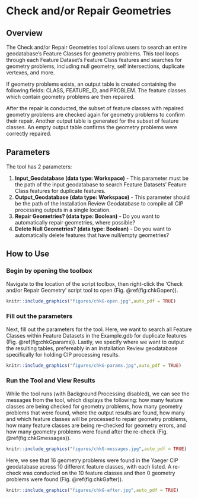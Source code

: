 # Check and/or Repair Geometries {#chkGeom}
## Overview
The Check and/or Repair Geometries tool allows users to search an entire geodatabase's Feature Classes for geometry problems. This tool loops through each Feature Dataset's Feature Class features and searches for geometry problems, including null geometry, self intersections, duplicate vertexes, and more. 

If geometry problems exists, an output table is created containing the following fields: CLASS, FEATURE_ID, and PROBLEM.  The feature classes which contain geometry problems are then repaired.  

After the repair is conducted, the subset of feature classes with repaired geometry problems are checked again for geometry problems to confirm their repair.  Another output table is generated for the subset of feature classes.  An empty output table confirms the geometry problems were correctly repaired.

## Parameters
The tool has 2 parameters:  

1. **Input_Geodatabase (data type: Workspace)** - This parameter must be the path of the input geodatabase to search Feature Datasets' Feature Class features for duplicate features.
2. **Output_Geodatabase  (data type: Workspace)** - This parameter should be the path of the Installation Review Geodatabase to compile all CIP processing outputs in a single location.
3. **Repair Geometries?  (data type: Boolean)** - Do you want to automatically repair geometries, where possible?
4. **Delete Null Geometries?  (data type: Boolean)** - Do you want to automatically delete features that have null/empty geometries?

## How to Use
### Begin by opening the toolbox  
Navigate to the location of the script toolbox, then right-click the 'Check and/or Repair Geometry' script tool to open (Fig. \@ref(fig:chkGopen)).
```r
knitr::include_graphics("figures/chkG-open.jpg",auto_pdf = TRUE)
```
###  Fill out the parameters 
Next, fill out the parameters for the tool. Here, we want to search all Feature Classes within Feature Datasets in the Example.gdb for duplicate features  (Fig. \@ref(fig:chkGparams)). Lastly, we specify where we want to output the resulting tables, prefereably in an Installation Review geodatabase specifically for holding CIP processing results.  
```r
knitr::include_graphics("figures/chkG-params.jpg",auto_pdf = TRUE)
```
###  Run the Tool and View Results
While the tool runs (with Background Processing disabled), we can see the messages from the tool, which displays the following: how many feature classes are being checked for geometry problems, how many geometry problems that were found, where the output results are found, how many and which feature classes will be processed to repair geometry problems, how many feature classes are being re-checked for geometry errors, and how many geometry problems were found after the re-check (Fig. \@ref(fig:chkGmessages)). 
```r
knitr::include_graphics("figures/chkG-messages.jpg",auto_pdf = TRUE)
```
Here, we see that 16 geometry problems were found in the Yaeger CIP geodatabase across 10 different feature classes, with each listed. A re-check was conducted on the 10 feature classes and then 0 geometry problems were found (Fig. \@ref(fig:chkGafter)). 
```r
knitr::include_graphics("figures/chkG-after.jpg",auto_pdf = TRUE)
```